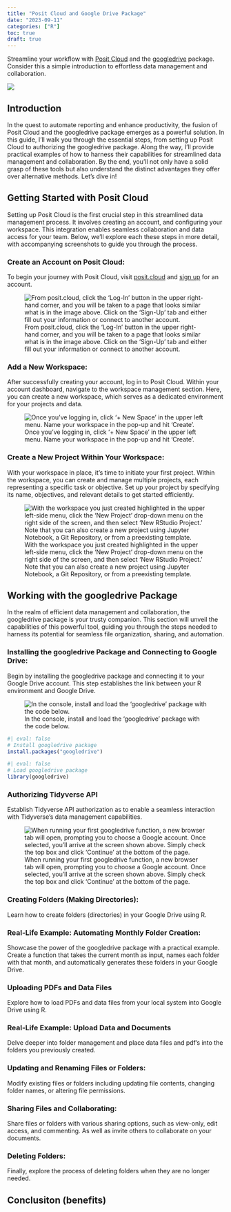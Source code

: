 ```yaml
---
title: "Posit Cloud and Google Drive Package"
date: "2023-09-11"
categories: ["R"]
toc: true
draft: true
---
```


Streamline your workflow with [Posit Cloud](https://posit.cloud/) and the [googledrive](https://googledrive.tidyverse.org/index.html) package. Consider this a simple introduction to effortless data management and collaboration. 


![](img/googledrive-hex.png)

## Introduction 

In the quest to automate reporting and enhance productivity, the fusion of Posit Cloud and the googledrive package emerges as a powerful solution. In this guide, I'll walk you through the essential steps, from setting up Posit Cloud to authorizing the googledrive package. Along the way, I'll provide practical examples of how to harness their capabilities for streamlined data management and collaboration. By the end, you'll not only have a solid grasp of these tools but also understand the distinct advantages they offer over alternative methods. Let's dive in!

## Getting Started with Posit Cloud

Setting up Posit Cloud is the first crucial step in this streamlined data management process. It involves creating an account, and configuring your workspace. This integration enables seamless collaboration and data access for your team. Below, we'll explore each these steps in more detail, with accompanying screenshots to guide you through the process.

### Create an Account on Posit Cloud:
To begin your journey with Posit Cloud, visit [posit.cloud](https://posit.cloud/) and [sign up](https://login.posit.cloud/register?redirect=%2Foauth%2Fauthorize%3Fredirect_uri%3Dhttps%253A%252F%252Fposit.cloud%252Flogin%26client_id%3Dposit-cloud%26response_type%3Dcode%26show_auth%3D0) for an account. 

![From posit.cloud, click the 'Log-In' button in the upper right-hand corner, and you will be taken to a page that looks similar what is in the image above. Click on the 'Sign-Up' tab and either fill out your information or connect to another account. ](img/posit-sign-up-page.png)

### Add a New Workspace:
After successfully creating your account, log in to Posit Cloud. Within your account dashboard, navigate to the workspace management section. Here, you can create a new workspace, which serves as a dedicated environment for your projects and data.

![Once you've logging in, click '+ New Space' in the upper left menu. Name your workspace in the pop-up and hit 'Create'.](img/posit-create-workspace.png)

### Create a New Project Within Your Workspace:
With your workspace in place, it's time to initiate your first project. Within the workspace, you can create and manage multiple projects, each representing a specific task or objective. Set up your project by specifying its name, objectives, and relevant details to get started efficiently.

![With the workspace you just created highlighted in the upper left-side menu, click the 'New Project' drop-down menu on the right side of the screen, and then select 'New RStudio Project.' Note that you can also create a new project using Jupyter Notebook, a Git Repository, or from a preexisting template. ](img/posit-new-project.png)

## Working with the googledrive Package
In the realm of efficient data management and collaboration, the googledrive package is your trusty companion. This section will unveil the capabilities of this powerful tool, guiding you through the steps needed to harness its potential for seamless file organization, sharing, and automation.

### Installing the googledrive Package and Connecting to Google Drive:
Begin by installing the googledrive package and connecting it to your Google Drive account. This step establishes the link between your R environment and Google Drive.

![In the console, install and load the 'googledrive' package with the code below. ](img/console-install-packages.png)

```r
#| eval: false
# Install googledrive package
install.packages("googledrive")
```

```r
#| eval: false
# Load googledrive package
library(googledrive)
```

### Authorizing Tidyverse API
Establish Tidyverse API authorization as to enable a seamless interaction with Tidyverse's data management capabilities. 

![When running your first googledrive function, a new browser tab will open, prompting you to choose a Google account. Once selected, you'll arrive at the screen shown above. Simply check the top box and click 'Continue' at the bottom of the page. ](img/tidyverse-api-access.png)

### Creating Folders (Making Directories):
Learn how to create folders (directories) in your Google Drive using R. 



### Real-Life Example: Automating Monthly Folder Creation:
Showcase the power of the googledrive package with a practical example. Create a function that takes the current month as input, names each folder with that month, and automatically generates these folders in your Google Drive. 

### Uploading PDFs and Data Files 
Explore how to load PDFs and data files from your local system into Google Drive using R.

### Real-Life Example: Upload Data and Documents
Delve deeper into folder management and place data files and pdf's into the folders you previously created. 

### Updating and Renaming Files or Folders:
Modify existing files or folders including updating file contents, changing folder names, or altering file permissions.

### Sharing Files and Collaborating:
Share files or folders with various sharing options, such as view-only, edit access, and commenting. As well as invite others to collaborate on your documents.

### Deleting Folders:
Finally, explore the process of deleting folders when they are no longer needed.


## Conclusiton (benefits)